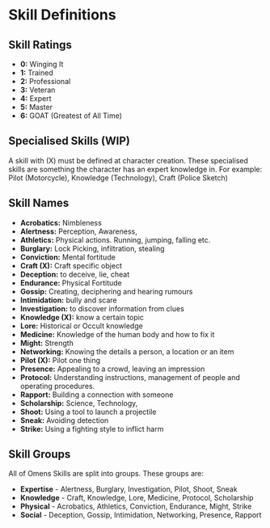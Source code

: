 # Skill Definitions

## Skill Ratings

-   **0:** Winging It
-   **1:** Trained
-   **2:** Professional
-   **3:** Veteran
-   **4:** Expert
-   **5:** Master
-   **6:** GOAT (Greatest of All Time)

## Specialised Skills (WIP)

A skill with (X) must be defined at character creation. These specialised skills are something the character has an expert knowledge in. For example: Pilot (Motorcycle), Knowledge (Technology), Craft (Police Sketch)

## Skill Names

-   **Acrobatics:** Nimbleness
-   **Alertness:** Perception, Awareness,
-   **Athletics:** Physical actions. Running, jumping, falling etc.
-   **Burglary:** Lock Picking, infiltration, stealing
-   **Conviction:** Mental fortitude
-   **Craft (X):** Craft specific object
-   **Deception:** to deceive, lie, cheat
-   **Endurance:** Physical Fortitude
-   **Gossip:** Creating, deciphering and hearing rumours
-   **Intimidation:** bully and scare
-   **Investigation:** to discover information from clues
-   **Knowledge (X):** know a certain topic
-   **Lore:** Historical or Occult knowledge
-   **Medicine:** Knowledge of the human body and how to fix it
-   **Might:** Strength
-   **Networking:** Knowing the details a person, a location or an item
-   **Pilot (X):** Pilot one thing
-   **Presence:** Appealing to a crowd, leaving an impression
-   **Protocol:** Understanding instructions, management of people and operating procedures.
-   **Rapport:** Building a connection with someone
-   **Scholarship:** Science, Technology,
-   **Shoot:** Using a tool to launch a projectile
-   **Sneak:** Avoiding detection
-   **Strike:** Using a fighting style to inflict harm

## Skill Groups

All of Omens Skills are split into groups. These groups are:

-   **Expertise** - Alertness, Burglary, Investigation, Pilot, Shoot, Sneak
-   **Knowledge** - Craft, Knowledge, Lore, Medicine, Protocol, Scholarship
-   **Physical** - Acrobatics, Athletics, Conviction, Endurance, Might, Strike
-   **Social** - Deception, Gossip, Intimidation, Networking, Presence, Rapport

